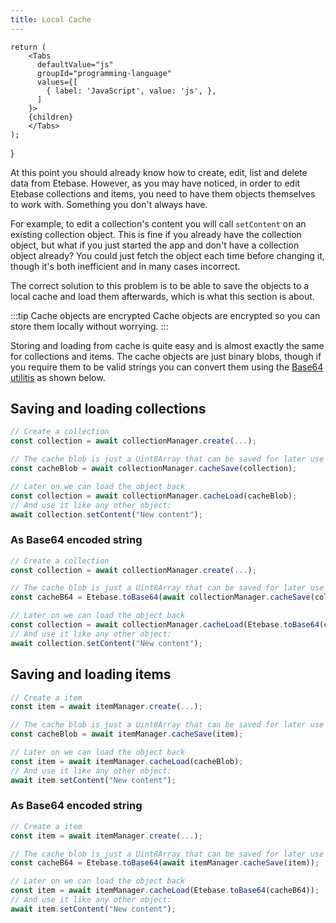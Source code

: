 ```yaml
---
title: Local Cache
---
```



    return (
        <Tabs
          defaultValue="js"
          groupId="programming-language"
          values={[
            { label: 'JavaScript', value: 'js', },
          ]
        }>
        {children}
        </Tabs>
    );
}


At this point you should already know how to create, edit, list and delete data from Etebase.
However, as you may have noticed, in order to edit Etebase collections and items, you need to have them objects themselves to work with. Something you don't always have.

For example, to edit a collection's content you will call `setContent` on an existing collection object.
This is fine if you already have the collection object, but what if you just started the app and don't have a collection object already?
You could just fetch the object each time before changing it, though it's both inefficient and in many cases incorrect.

The correct solution to this problem is to be able to save the objects to a local cache and load them afterwards, which is what this section is about.

:::tip Cache objects are encrypted
Cache objects are encrypted so you can store them locally without worrying.
:::

Storing and loading from cache is quite easy and is almost exactly the same for collections and items. The cache objects are just binary blobs, though if you require them to be valid strings you can convert them using the [Base64 utilitis](../api/utilities#base64) as shown below.

## Saving and loading collections

<CodeTabs>
<TabItem value="js">

```js
// Create a collection
const collection = await collectionManager.create(...);

// The cache blob is just a Uint8Array that can be saved for later use
const cacheBlob = await collectionManager.cacheSave(collection);

// Later on we can load the object back
const collection = await collectionManager.cacheLoad(cacheBlob);
// And use it like any other object:
await collection.setContent("New content");
```

</TabItem>
</CodeTabs>

### As Base64 encoded string

<CodeTabs>
<TabItem value="js">

```js
// Create a collection
const collection = await collectionManager.create(...);

// The cache blob is just a Uint8Array that can be saved for later use
const cacheB64 = Etebase.toBase64(await collectionManager.cacheSave(collection));

// Later on we can load the object back
const collection = await collectionManager.cacheLoad(Etebase.toBase64(cacheB64));
// And use it like any other object:
await collection.setContent("New content");
```

</TabItem>
</CodeTabs>


## Saving and loading items

<CodeTabs>
<TabItem value="js">

```js
// Create a item
const item = await itemManager.create(...);

// The cache blob is just a Uint8Array that can be saved for later use
const cacheBlob = await itemManager.cacheSave(item);

// Later on we can load the object back
const item = await itemManager.cacheLoad(cacheBlob);
// And use it like any other object:
await item.setContent("New content");
```

</TabItem>
</CodeTabs>

### As Base64 encoded string

<CodeTabs>
<TabItem value="js">

```js
// Create a item
const item = await itemManager.create(...);

// The cache blob is just a Uint8Array that can be saved for later use
const cacheB64 = Etebase.toBase64(await itemManager.cacheSave(item));

// Later on we can load the object back
const item = await itemManager.cacheLoad(Etebase.toBase64(cacheB64));
// And use it like any other object:
await item.setContent("New content");
```

</TabItem>
</CodeTabs>
